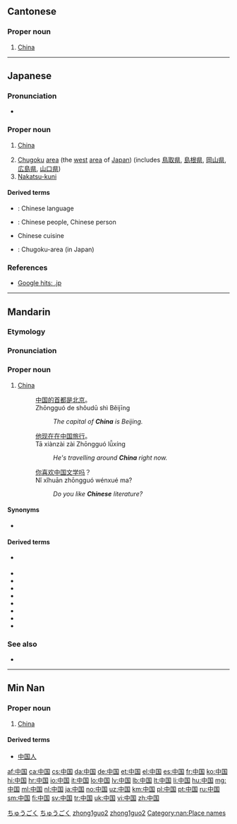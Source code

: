 ==Cantonese==
{{zh-hanzi-box|[[中]][[国]]|[[中國]]}}

===Proper noun===
{{yue-proper noun|s|jyut=zung1 gwok3|tra=中國|sim=中国|rs=丨03}}

# [[China]]

----

==Japanese==
{{ja-kanjitab|ちゅう|こく|k2=ごく|r=y|yomi=on}}

===Pronunciation===
* {{audio|Ja-Chugoku.ogg|中国|lang=ja}}

===Proper noun===
{{ja-pos|ちゅうごく|proper|kyu=中國}}

# {{context|country|lang=ja}} [[China]]
# [[Chugoku]] [[area]] (the [[west]] [[area]] of [[Japan]]) (includes [[鳥取県]], [[島根県]], [[岡山県]], [[広島県]], [[山口県]])
# [[Nakatsu-kuni]]

====Derived terms====
* {{l|ja|中国語|tr=Chūgoku-go|sc=Jpan}}: Chinese language
* {{l|ja|中国人|tr=Chūgoku-jin|sc=Jpan}}: Chinese people, Chinese person
* {{l|ja|中国料理|tr=Chūgokuryōri|sc=Jpan}} Chinese cuisine
* {{l|ja|中国地方|tr=Chūgoku-chihō}}: Chugoku-area (in Japan)

===References===
* [http://www.google.co.jp/search?as_q=&num=10&hl=ja&btnG=Google+%E6%A4%9C%E7%B4%A2&as_epq=%E4%B8%AD%E5%9B%BD&as_oq=&as_eq=&lr=&as_ft=i&as_filetype=&as_qdr=all&as_occt=any&as_dt=i&as_sitesearch=.jp&as_rights= Google hits: .jp]

[[Category:ja:Countries|ちゅうごく]]
[[Category:ja:Place names|ちゅうごく]]

----

==Mandarin==
{{zh-hanzi-box|[[中]][[国]]|[[中國]]}}

===Etymology===
{{zh-compound|中|国|center, central|country, kingdom}}

===Pronunciation===
{{zh-pron
|m=Zhōngguó
|c=zung1 gwok3
|mn=Tiong-kok
|w=1tson koq
|ma=y|ca=yue-中國.ogg|ga=gan-中國.ogg|ja=cjy-中國.ogg|mna=nan-中國.ogg|wa=wuu-中國.ogg|xa=hsn-中國.ogg
}}

===Proper noun===
{{cmn-proper noun|s|pin=Zhōngguó|pint=zhong1guo2|tra=中國|sim=中国}}

# [[China]]
#: [[中国]][[的]][[首都]][[是]][[北京]]。
#: Zhōngguó de shǒudū shì Běijīng
#:: ''The capital of '''China''' is Beijing.''
#: [[他]][[现在]][[在]][[中国]][[旅行]]。
#: Tā xiànzài zài Zhōngguó lǚxíng
#:: ''He's travelling around '''China''' right now.''
#: [[你]][[喜欢]][[中国]][[文学]][[吗]]？
#: Nǐ xǐhuān zhōngguó wénxué ma?
#:: ''Do you like '''Chinese''' literature?''

====Synonyms====
* {{l|cmn|天下|tr=tiānxià}} {{qualifier|lofty}}

====Derived terms====
* {{l|cmn|中|tr=Zhōng-}} {{qualifier|abbreviation}}
* {{l|cmn|中国城|tr=Zhōngguóchéng}}
* {{l|cmn|中国大陆|tr=Zhōngguó dàlù}}
* {{l|cmn|中国话|tr=Zhōngguóhuà}}
* {{l|cmn|中国化|tr=Zhōngguóhuà}}
* {{l|cmn|中国画|tr=Zhōngguóhuà}}
* {{l|cmn|中国人|tr=Zhōngguórén}}
* {{l|cmn|中国通|tr=Zhōngguótōng}}
* {{l|cmn|中国语|tr=Zhōngguóyǔ}}

===See also===
* {{l|cmn|华|tr=Huá-}}

[[Category:cmn:Countries|zhong1guo2]]

----

==Min Nan==
{{zh-hanzi-box|[[中]][[国]]|[[中國]]}}

===Proper noun===
{{nan-proper noun|s|poj=Tiong-kok|pojt=tiong1kok4|tra=中國|sim=中国|rs=丨03}}

# [[China]]

====Derived terms====
* [[中国人]]

[[Category:nan:Countries|zhong1guo2]]
[[Category:nan:Place names]]

[[af:中国]]
[[ca:中国]]
[[cs:中国]]
[[da:中国]]
[[de:中国]]
[[et:中国]]
[[el:中国]]
[[es:中国]]
[[fr:中国]]
[[ko:中国]]
[[hi:中国]]
[[hr:中国]]
[[io:中国]]
[[it:中国]]
[[lo:中国]]
[[lv:中国]]
[[lb:中国]]
[[lt:中国]]
[[li:中国]]
[[hu:中国]]
[[mg:中国]]
[[ml:中国]]
[[nl:中国]]
[[ja:中国]]
[[no:中国]]
[[uz:中国]]
[[km:中国]]
[[pl:中国]]
[[pt:中国]]
[[ru:中国]]
[[sm:中国]]
[[fi:中国]]
[[sv:中国]]
[[tr:中国]]
[[uk:中国]]
[[vi:中国]]
[[zh:中国]]